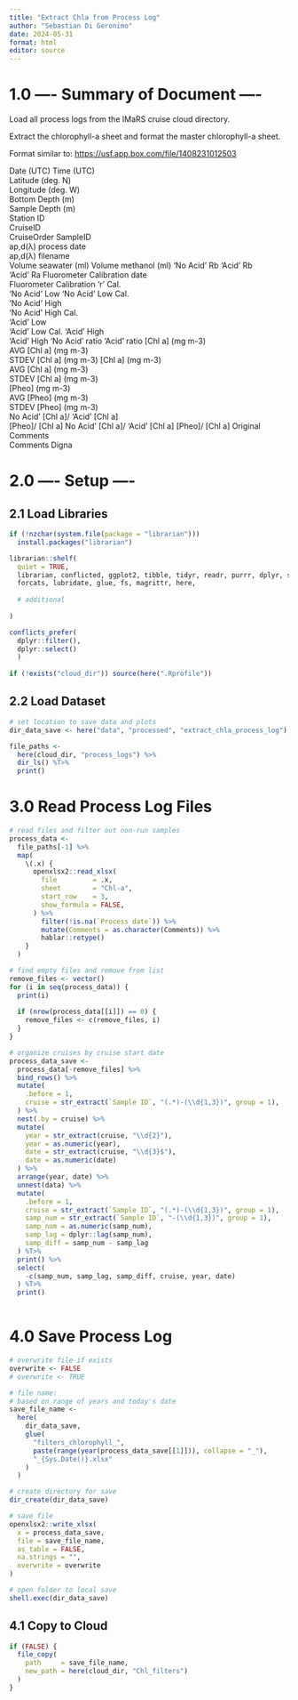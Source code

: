 ```yaml
---
title: "Extract Chla from Process Log"
author: "Sebastian Di Geronimo"
date: 2024-05-31
format: html
editor: source
---
```


# 1.0 ---- Summary of Document ----

Load all process logs from the IMaRS cruise cloud directory.

Extract the chlorophyll-a sheet and format the master chlorophyll-a sheet.

Format similar to: <https://usf.app.box.com/file/1408231012503>

Date (UTC)
Time (UTC)	
Latitude (deg. N)	
Longitude (deg. W)	
Bottom Depth (m)	
Sample Depth (m)	
Station   ID	
CruiseID	
CruiseOrder	
SampleID	
ap,d(λ) process date	
ap,d(λ) filename	
Volume seawater (ml)
Volume methanol (ml)
'No Acid' Rb
'Acid' Rb	
'Acid' Ra	Fluorometer Calibration date	
Fluorometer Calibration 'r'	Cal.     
'No Acid' Low	'No Acid' Low	Cal.     
'No Acid' High 	
'No Acid' High	Cal.  
'Acid' Low 	
'Acid' Low	Cal. 
'Acid' High 	
'Acid' High	
'No Acid' ratio	
'Acid' ratio	[Chl a] (mg m-3)	 
AVG  [Chl a] (mg m-3)	
STDEV [Chl a] (mg m-3)
[Chl a] (mg m-3)	
AVG  [Chl a] (mg m-3)	
STDEV [Chl a] (mg m-3)	
[Pheo] (mg m-3)	 
AVG  [Pheo] (mg m-3)	
STDEV [Pheo] (mg m-3)	
No Acid' [Chl a]/ 'Acid' [Chl a]	
[Pheo]/ [Chl a]	
No Acid' [Chl a]/ 'Acid' [Chl a]
[Pheo]/ [Chl a]	
Original Comments	
Comments Digna

# 2.0 ---- Setup ----


## 2.1 Load Libraries

```r
if (!nzchar(system.file(package = "librarian"))) 
  install.packages("librarian")

librarian::shelf(
  quiet = TRUE,
  librarian, conflicted, ggplot2, tibble, tidyr, readr, purrr, dplyr, stringr,
  forcats, lubridate, glue, fs, magrittr, here,
  
  # additional
  
)

conflicts_prefer(
  dplyr::filter(), 
  dplyr::select()
  )
  
if (!exists("cloud_dir")) source(here(".Rprofile"))
```

## 2.2 Load Dataset

```r
# set location to save data and plots
dir_data_save <- here("data", "processed", "extract_chla_process_log")

file_paths <- 
  here(cloud_dir, "process_logs") %>%
  dir_ls() %T>%
  print()
```
# 3.0 Read Process Log Files

```r
# read files and filter out non-run samples
process_data <-
  file_paths[-1] %>%
  map(
    \(.x) {
      openxlsx2::read_xlsx(
        file         = .x,
        sheet        = "Chl-a",
        start_row    = 3,
        show_formula = FALSE,
      ) %>%
        filter(!is.na(`Process date`)) %>%
        mutate(Comments = as.character(Comments)) %>%
        hablar::retype()
    }
  )

# find empty files and remove from list
remove_files <- vector()
for (i in seq(process_data)) {
  print(i)
  
  if (nrow(process_data[[i]]) == 0) {
    remove_files <- c(remove_files, i)
  }
}

# organize cruises by cruise start date
process_data_save <- 
  process_data[-remove_files] %>%
  bind_rows() %>%
  mutate(
    .before = 1,
    cruise = str_extract(`Sample ID`, "(.*)-(\\d{1,3})", group = 1),
  ) %>%
  nest(.by = cruise) %>%
  mutate(
    year = str_extract(cruise, "\\d{2}"),
    year = as.numeric(year),
    date = str_extract(cruise, "\\d{3}$"),
    date = as.numeric(date)
  ) %>%
  arrange(year, date) %>%
  unnest(data) %>%
  mutate(
    .before = 1,
    cruise = str_extract(`Sample ID`, "(.*)-(\\d{1,3})", group = 1),
    samp_num = str_extract(`Sample ID`, "-(\\d{1,3})", group = 1),
    samp_num = as.numeric(samp_num),
    samp_lag = dplyr::lag(samp_num),
    samp_diff = samp_num - samp_lag
  ) %T>%
  print() %>%
  select(
    -c(samp_num, samp_lag, samp_diff, cruise, year, date)
  ) %T>% 
  print()
  
```

# 4.0 Save Process Log 

```r
# overwrite file if exists
overwrite <- FALSE
# overwrite <- TRUE

# file name:
# based on range of years and today's date
save_file_name <-
  here(
    dir_data_save,
    glue(
      "filters_chlorophyll_",
      paste(range(year(process_data_save[[1]])), collapse = "_"),
      "_{Sys.Date()}.xlsx"
    )
  )

# create directory for save
dir_create(dir_data_save)

# save file
openxlsx2::write_xlsx(
  x = process_data_save,
  file = save_file_name,
  as_table = FALSE,
  na.strings = "",
  overwrite = overwrite
)

# open folder to local save
shell.exec(dir_data_save)
```

## 4.1 Copy to Cloud

```r
if (FALSE) {
  file_copy(
    path     = save_file_name,
    new_path = here(cloud_dir, "Chl_filters")
  )
}
```






